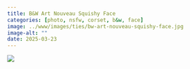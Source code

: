 ```yaml
---
title: B&W Art Nouveau Squishy Face
categories: [photo, nsfw, corset, b&w, face]
image: ../www/images/ties/bw-art-nouveau-squishy-face.jpg
image-alt: ""
date: 2025-03-23
---
```



![](../www/images/ties/bw-art-nouveau-squishy-face.jpg)

